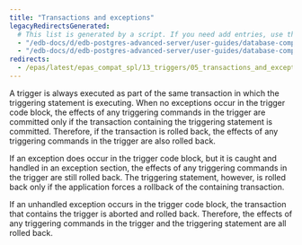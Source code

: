 ```yaml
---
title: "Transactions and exceptions"
legacyRedirectsGenerated:
  # This list is generated by a script. If you need add entries, use the `legacyRedirects` key.
  - "/edb-docs/d/edb-postgres-advanced-server/user-guides/database-compatibility-for-oracle-developers-guide/9.6/Database_Compatibility_for_Oracle_Developers_Guide_v9.6.1.087.html"
  - "/edb-docs/d/edb-postgres-advanced-server/user-guides/database-compatibility-for-oracle-developers-guide/9.5/Database_Compatibility_for_Oracle_Developers_Guide.1.181.html"
redirects:
  - /epas/latest/epas_compat_spl/13_triggers/05_transactions_and_exceptions/ #generated for docs/epas/reorg-role-use-case-mode
---
```


<div id="transactions_and_exceptions" class="registered_link"></div>

A trigger is always executed as part of the same transaction in which the triggering statement is executing. When no exceptions occur in the trigger code block, the effects of any triggering commands in the trigger are committed only if the transaction containing the triggering statement is committed. Therefore, if the transaction is rolled back, the effects of any triggering commands in the trigger are also rolled back.

If an exception does occur in the trigger code block, but it is caught and handled in an exception section, the effects of any triggering commands in the trigger are still rolled back. The triggering statement, however, is rolled back only if the application forces a rollback of the containing transaction.

If an unhandled exception occurs in the trigger code block, the transaction that contains the trigger is aborted and rolled back. Therefore, the effects of any triggering commands in the trigger and the triggering statement are all rolled back.
